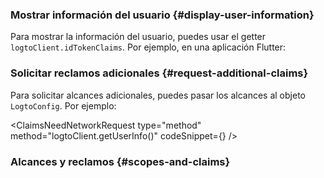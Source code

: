 

### Mostrar información del usuario \{#display-user-information}

Para mostrar la información del usuario, puedes usar el getter `logtoClient.idTokenClaims`. Por ejemplo, en una aplicación Flutter:

<DisplayUserInfo />

### Solicitar reclamos adicionales \{#request-additional-claims}

<FindUserInfoMissing method="client.idTokenClaims" />

<ScopesAndClaimsIntroduction />

Para solicitar alcances adicionales, puedes pasar los alcances al objeto `LogtoConfig`. Por ejemplo:

<ScopesAndClaimsCode />

<ClaimsNeedNetworkRequest
  type="method"
  method="logtoClient.getUserInfo()"
  codeSnippet={<FetchUserInfo />}
/>

### Alcances y reclamos \{#scopes-and-claims}

<ScopesAndClaims />
